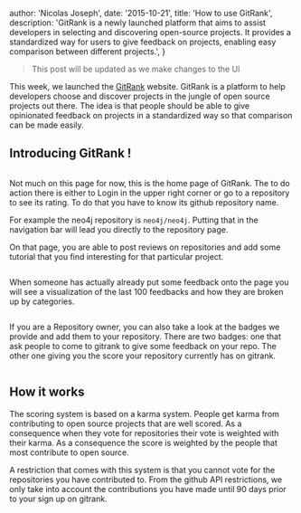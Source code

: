 

  author: 'Nicolas Joseph',
  date: '2015-10-21',
  title: 'How to use GitRank',
  description: 'GitRank is a newly launched platform that aims to assist developers in selecting and discovering open-source projects. It provides a standardized way for users to give feedback on projects, enabling easy comparison between different projects.',
}


> This post will be updated as we make changes to the UI

This week, we launched the [GitRank](https://gitrank.io) website. GitRank is a platform to help
developers choose and discover projects in the jungle of open source projects out there.
The idea is that people should be able to give opinionated feedback on projects in a
standardized way so that comparison can be made easily.

## Introducing GitRank !

<Image src={home} alt="" />

Not much on this page for now, this is the home page of GitRank. The to do action there
is either to Login in the upper right corner or go to a repository to see its rating.
To do that you have to know its github repository name.

For example the neo4j repository is `neo4j/neo4j`. Putting that in the navigation bar will
lead you directly to the repository page.

On that page, you are able to post reviews on repositories and add some tutorial that you
find interesting for that particular project.

<Image src={repository} alt="" />

When someone has actually already put some feedback onto the page you will see a visualization
of the last 100 feedbacks and how they are broken up by categories.

<Image src={repository2} alt="" />

If you are a Repository owner, you can also take a look at the badges we provide and add them
to your repository. There are two badges: one that ask people to come to gitrank to give
some feedback on your repo. The other one giving you the score your repository currently has on gitrank.

<Image src={badges} alt="" />

## How it works

The scoring system is based on a karma system. People get karma from contributing to
open source projects that are well scored. As a consequence when they vote for
repositories their vote is weighted with their karma. As a consequence the score
is weighted by the people that most contribute to open source.

A restriction that comes with this system is that you cannot vote for the repositories
you have contributed to. From the github API restrictions, we only take into account the
contributions you have made until 90 days prior to your sign up on gitrank.
